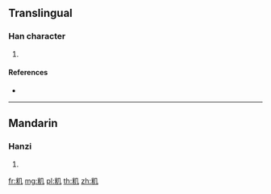 {{character info/new}}
==Translingual==

===Han character===
{{Han char|rn=119|rad=米|as=02|sn=8|four=|canj=FDHN}}

# {{defn|Han|sort=米02}}

====References====
* {{Han ref|kx=0906.361|dkj=26839|dj=1332.050|hdz=53141.070|uh=7C76|ud=31862}}

----

==Mandarin==

===Hanzi===
{{cmn-hanzi|pin=[[shēn]] ([[shen1]])|wg=shen<sup>1</sup>}}

# {{defn|lang=cmn|sort=米02}}

[[fr:籶]]
[[mg:籶]]
[[pl:籶]]
[[th:籶]]
[[zh:籶]]